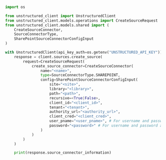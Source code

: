 ```python Python SDK
import os

from unstructured_client import UnstructuredClient
from unstructured_client.models.operations import CreateSourceRequest
from unstructured_client.models.shared import (
    CreateSourceConnector,
    SourceConnectorType,
    SharePointSourceConnectorConfigInput
)

with UnstructuredClient(api_key_auth=os.getenv("UNSTRUCTURED_API_KEY")) as client:
    response = client.sources.create_source(
        request=CreateSourceRequest(
            create_source_connector=CreateSourceConnector(
                name="<name>",
                type=SourceConnectorType.SHAREPOINT,
                config=SharePointSourceConnectorConfigInput(
                    site="<site>",
                    library="<library>",
                    path="<path>",
                    recursive=<True|False>,
                    client_id="<client_id>",
                    tenant="<tenant>",
                    authority_url="<authority_url>",
                    client_cred="<client_cred>",
                    user_pname="<user_pname>", # For username and password authentication.
                    password="<password>" # For username and password authentication.   
                )
            )
        )
    )

    print(response.source_connector_information)
```